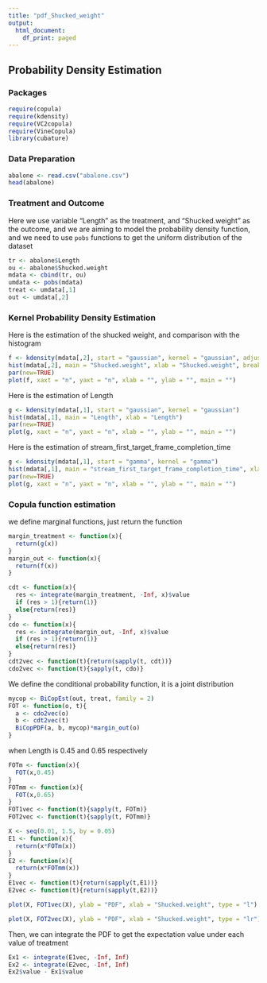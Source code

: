 ---
title: "pdf_Shucked_weight"
output:
  html_document:
    df_print: paged
---

## Probability Density Estimation

### Packages

```{r}
require(copula)
require(kdensity)
require(VC2copula)
require(VineCopula)
library(cubature)
```

### Data Preparation
```{r}
abalone <- read.csv("abalone.csv")
head(abalone)
```

### Treatment and Outcome
Here we use variable "Length" as the treatment, and "Shucked.weight" as the outcome, and we are aiming to model the probability density function, and we need to use `pobs` functions to get the uniform distribution of the dataset
```{r}
tr <- abalone$Length
ou <- abalone$Shucked.weight
mdata <- cbind(tr, ou)
umdata <- pobs(mdata)
treat <- umdata[,1]
out <- umdata[,2]
```

### Kernel Probability Density Estimation

Here is the estimation of the shucked weight, and comparison with the histogram

```{r}
f <- kdensity(mdata[,2], start = "gaussian", kernel = "gaussian", adjust = 1/3)
hist(mdata[,2], main = "Shucked.weight", xlab = "Shucked.weight", breaks = 100)
par(new=TRUE)
plot(f, xaxt = "n", yaxt = "n", xlab = "", ylab = "", main = "")
```

Here is the estimation of Length
```{r}
g <- kdensity(mdata[,1], start = "gaussian", kernel = "gaussian")
hist(mdata[,1], main = "Length", xlab = "Length")
par(new=TRUE)
plot(g, xaxt = "n", yaxt = "n", xlab = "", ylab = "", main = "")
```


Here is the estimation of stream_first_target_frame_completion_time
```{r}
g <- kdensity(mdata[,1], start = "gamma", kernel = "gamma")
hist(mdata[,1], main = "stream_first_target_frame_completion_time", xlab = "stream_first_target_frame_completion_time")
par(new=TRUE)
plot(g, xaxt = "n", yaxt = "n", xlab = "", ylab = "", main = "")
```

### Copula function estimation

we define marginal functions, just return the function

```{r}
margin_treatment <- function(x){
  return(g(x))
}
margin_out <- function(x){
  return(f(x))
}
```

```{r}
cdt <- function(x){
  res <- integrate(margin_treatment, -Inf, x)$value
  if (res > 1){return(1)}
  else{return(res)}
}
cdo <- function(x){
  res <- integrate(margin_out, -Inf, x)$value
  if (res > 1){return(1)}
  else{return(res)}
}
cdt2vec <- function(t){return(sapply(t, cdt))}
cdo2vec <- function(t){sapply(t, cdo)}
```
We define the conditional probability function, it is a joint distribution

```{r}
mycop <- BiCopEst(out, treat, family = 2)
FOT <- function(o, t){
  a <- cdo2vec(o)
  b <- cdt2vec(t)
  BiCopPDF(a, b, mycop)*margin_out(o)
}

```

when Length is 0.45 and 0.65 respectively

```{r}
FOTm <- function(x){
  FOT(x,0.45)
}
FOTmm <- function(x){
  FOT(x,0.65)
}
FOT1vec <- function(t){sapply(t, FOTm)}
FOT2vec <- function(t){sapply(t, FOTmm)}
```

```{r}
X <- seq(0.01, 1.5, by = 0.05)
E1 <- function(x){
  return(x*FOTm(x))
}
E2 <- function(x){
  return(x*FOTmm(x)) 
}
E1vec <- function(t){return(sapply(t,E1))}
E2vec <- function(t){return(sapply(t,E2))}
```

```{r}
plot(X, FOT1vec(X), ylab = "PDF", xlab = "Shucked.weight", type = "l")
```

```{r}
plot(X, FOT2vec(X), ylab = "PDF", xlab = "Shucked.weight", type = "lr")
```

Then, we can integrate the PDF to get the expectation value under each value of treatment

```{r}
Ex1 <- integrate(E1vec, -Inf, Inf)
Ex2 <- integrate(E2vec, -Inf, Inf)
Ex2$value - Ex1$value
```